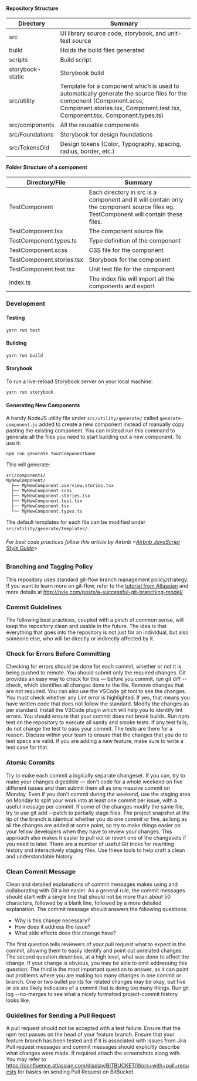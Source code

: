 <Meta title="Getting Started/Contribute" />

#### Repository Structure 

| Directory | Summary |
| ----------- | ----------- |
| src | UI library source code, storybook, and unit-test source
| build | Holds the build files generated
| scripts | Build script
| storybook-static | Storybook build 
| src/utility | Template for a component which is used to automatically generate the source files for the component (Component.scss, Component.stories.tsx, Component.test.tsx, Component.tsx, Component.types.ts)
| src/components | All the reusable components
| src/Foundations | Storybook for design foundations
| src/TokensOld | Design tokens (Color, Typography, spacing, radius, border, etc.) 

#### Folder Structure of a component

| Directory/File | Summary
| ----------- | ----------- |
| TestComponent | Each directory in src is a component and it will contain only the component source files eg. TestComponent will contain these files.
| TestComponent.tsx |The component source file
| TestComponent.types.ts | Type definition of the component
| TestComponent.scss | CSS file for the component
| TestComponent.stories.tsx | Storybook for the component
| TestComponent.test.tsx | Unit test file for the component
| index.ts | The index file will import all the components and export 

### Development

#### Testing

```
yarn run test
```

#### Building

```
yarn run build
```

#### Storybook

To run a live-reload Storybook server on your local machine:

```
yarn run storybook
```

#### Generating New Components

A handy NodeJS utility file under `src/utility/generate/` called `generate-component.js` added to create a new component instead of manually copy pasting the existing component. You can instead run this command to generate all the files you need to start building out a new component. To use it:

```
npm run generate YourComponentName
```

This will generate:

```
src/components/
MyNewComponent/
  ├── MyNewComponent.overview.stories.tsx
  ├── MyNewComponent.scss
  ├── MyNewComponent.stories.tsx
  ├── MyNewComponent.test.tsx
  ├── MyNewComponent.tsx
  └── MyNewComponent.types.ts
```

The default templates for each file can be modified under `src/utility/generate/templates/`.


###### *For best code practices follow this article by Airbnb &lt;[Airbnb JavaScript Style Guide](https://airbnb.io/javascript/react/)&gt;*

### Branching and Tagging Policy
This repository uses standard git-flow branch management policy/strategy. If you want to learn more on git-flow, refer to the [tutorial from Atlassian](https://www.atlassian.com/git/workflows#!workflow-gitflow) and more details at http://nvie.com/posts/a-successful-git-branching-model/.
### Commit Guidelines
The following best practices, coupled with a pinch of common sense, will keep the repository clean and usable in the future. The idea is that everything that goes into the repository is not just for an individual, but also someone else, who will be directly or indirectly affected by it.
### Check for Errors Before Committing
Checking for errors should be done for each commit, whether or not it is being pushed to remote.
You should submit only the required changes. Git provides an easy way to check for this — before you commit, run git diff --check, which identifies all changes done to the file. Remove changes that are not required. You can also use the VSCode git tool to see the changes.
You must check whether any Lint error is highlighted. If yes, that means you have written code that does not follow the standard. Modify the changes as per standard. Install the VSCode plugin which will help you to identify lint errors.
You should ensure that your commit does not break builds. Run npm test on the repository to execute all sanity and smoke tests. If any test fails, do not change the test to pass your commit. The tests are there for a reason. Discuss within your team to ensure that the changes that you do to test specs are valid. If you are adding a new feature, make sure to write a test case for that.
### Atomic Commits
Try to make each commit a logically separate changeset. If you can, try to make your changes digestible — don't code for a whole weekend on five different issues and then submit them all as one massive commit on Monday. Even if you don't commit during the weekend, use the staging area on Monday to split your work into at least one commit per issue, with a useful message per commit. If some of the changes modify the same file, try to use git add --patch to partially stage files. The project snapshot at the tip of the branch is identical whether you do one commit or five, as long as all the changes are added at some point, so try to make things easier on your fellow developers when they have to review your changes. This approach also makes it easier to pull out or revert one of the changesets if you need to later. There are a number of useful Git tricks for rewriting history and interactively staging files. Use these tools to help craft a clean and understandable history.
### Clean Commit Message
Clean and detailed explanations of commit messages makes using and collaborating with Git a lot easier. As a general rule, the commit messages should start with a single line that should not be more than about 50 characters, followed by a blank line, followed by a more detailed explanation.
The commit message should answers the following questions:
- Why is this change necessary?
- How does it address the issue?
- What side effects does this change have?

The first question tells reviewers of your pull request what to expect in the commit, allowing them to easily identify and point out unrelated changes.
The second question describes, at a high level, what was done to affect the change. If your change is obvious, you may be able to omit addressing this question.
The third is the most important question to answer, as it can point out problems where you are making too many changes in one commit or branch. One or two bullet points for related changes may be okay, but five or six are likely indicators of a commit that is doing too many things.
Run git log --no-merges to see what a nicely formatted project-commit history looks like.

### Guidelines for Sending a Pull Request
A pull request should not be accepted with a test failure. Ensure that the npm test passes on the head of your feature branch.
Ensure that your feature branch has been tested and if it is associated with issues from Jira
Pull request messages and commit messages should explicitly describe what changes were made. If required attach the screenshots along with.
You may refer to https://confluence.atlassian.com/display/BITBUCKET/Work+with+pull+requests for basics on sending Pull Request on BitBucket.
